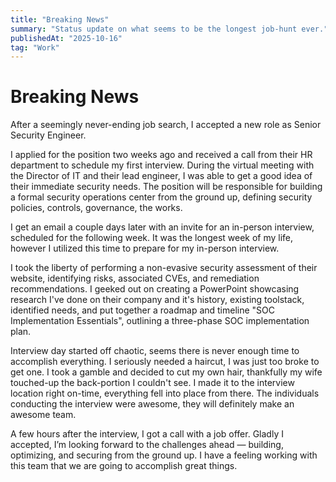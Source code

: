 ```yaml
---
title: "Breaking News"
summary: "Status update on what seems to be the longest job-hunt ever."
publishedAt: "2025-10-16"
tag: "Work"
---
```


# Breaking News

After a seemingly never-ending job search, I accepted a new role as Senior Security Engineer.

I applied for the position two weeks ago and received a call from their HR department to schedule my first interview. During the virtual meeting with the Director of IT and their lead engineer, I was able to get a good idea of their immediate security needs. The position will be responsible for building a formal security operations center from the ground up, defining security policies, controls, governance, the works. 

I get an email a couple days later with an invite for an in-person interview, scheduled for the following week. It was the longest week of my life, however I utilized this time to prepare for my in-person interview. 

I took the liberty of performing a non-evasive security assessment of their website, identifying risks, associated CVEs, and remediation recommendations. I geeked out on creating a PowerPoint showcasing research I've done on their company and it's history, existing toolstack, identified needs, and put together a roadmap and timeline "SOC Implementation Essentials", outlining a three-phase SOC implementation plan. 

Interview day started off chaotic, seems there is never enough time to accomplish everything. I seriously needed a haircut, I was just too broke to get one. I took a gamble and decided to cut my own hair, thankfully my wife touched-up the back-portion I couldn't see. I made it to the interview location right on-time, everything fell into place from there. The individuals conducting the interview were awesome, they will definitely make an awesome team. 

A few hours after the interview, I got a call with a job offer. Gladly I accepted, I’m looking forward to the challenges ahead — building, optimizing, and securing from the ground up. I have a feeling working with this team that we are going to accomplish great things. 
